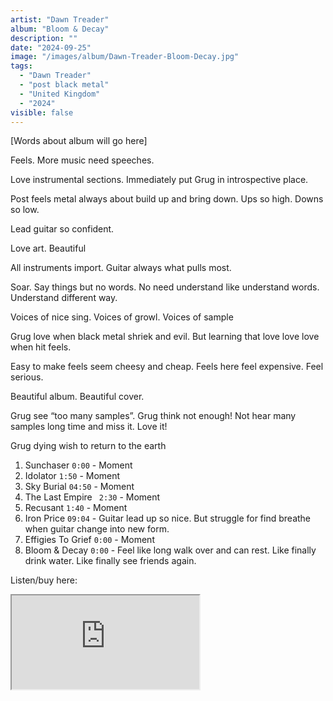 ```yaml
---
artist: "Dawn Treader"
album: "Bloom & Decay"
description: ""
date: "2024-09-25"
image: "/images/album/Dawn-Treader-Bloom-Decay.jpg"
tags:
  - "Dawn Treader"
  - "post black metal"
  - "United Kingdom"
  - "2024"
visible: false
---
```


[Words about album will go here]

Feels. More music need speeches.

Love instrumental sections. Immediately put Grug in introspective place.

Post feels metal always about build up and bring down. Ups so high. Downs so low.

Lead guitar so confident.

Love art. Beautiful

All instruments import. Guitar always what pulls most.

Soar. Say things but no words. No need understand like understand words. Understand different way.

Voices of nice sing. Voices of growl. Voices of sample

Grug love when black metal shriek and evil. But learning that love love love when hit feels.

Easy to make feels seem cheesy and cheap. Feels here feel expensive. Feel serious.

Beautiful album. Beautiful cover.

Grug see “too many samples”. Grug think not enough! Not hear many samples long time and miss it. Love it!

Grug dying wish to return to the earth

1. Sunchaser `0:00` - Moment
2. Idolator `1:50` - Moment
3. Sky Burial `04:50` - Moment
4. The Last Empire ` 2:30` - Moment
5. Recusant `1:40` - Moment
6. Iron Price `09:04` - Guitar lead up so nice. But struggle for find breathe when guitar change into new form.
7. Effigies To Grief `0:00` - Moment
8. Bloom & Decay `0:00` - Feel like long walk over and can rest. Like finally drink water. Like finally see friends again.

Listen/buy here:

<iframe
  style={{ border: "0", width: "350px", height: "800px" }}
  src="https://bandcamp.com/EmbeddedPlayer/album=2287043699/size=large/bgcol=333333/linkcol=ffffff/transparent=true/"
  seamless>
  <a href="https://dawntreaderuk.bandcamp.com/album/bloom-decay">
    Bloom & Decay by Dawn Treader
  </a>
</iframe>
